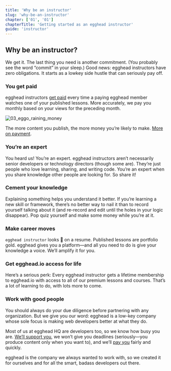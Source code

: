 ```yaml
---
title: 'Why be an instructor'
slug: 'why-be-an-instructor'
chapter: ['01', '01']
chapterTitle: 'Getting started as an egghead instructor'
guide: 'instructor'
---
```



## Why be an instructor?

We get it. The last thing you need is another commitment. (You probably see the word “commit” in your sleep.) Good news: egghead instructors have zero obligations. It starts as a lowkey side hustle that can seriously pay off.

<div style={{ flex: 1 }}>
  <TwitterTweetEmbed tweetId={'1075494004580478976'} />
</div>

### You get paid

egghead instructors [get paid](/getting-paid) every time a paying egghead member watches one of your published lessons. More accurately, we pay you monthly based on your views for the preceding month.

![03_eggo_raining_money](../../../images/illustrations/ch1_s1_eggo-raining-money.png)

The more content you publish, the more money you’re likely to make. [More on payment](/getting-paid).

### You’re an expert

You heard us! You’re an expert. egghead instructors aren’t necessarily senior developers or technology directors (though some are). They’re just people who love learning, sharing, and writing code. You’re an expert when you share knowledge other people are looking for. So share it!

### Cement your knowledge

Explaining something helps you understand it better. If you’re learning a new skill or framework, there’s no better way to nail it than to record yourself talking about it (and re-record and edit until the holes in your logic disappear). Pop quiz yourself and make some money while you’re at it.

### Make career moves

`egghead instructor` looks 💅 on a resume. Published lessons are portfolio gold. egghead gives you a platform—and all you need to do is give your knowledge a voice. We’ll amplify it for you.

<!-- ![04_career_advancement](https://d2mxuefqeaa7sj.cloudfront.net/s_12F044CEE45D0F4D2D29675E09CDBFF3658A88B44F244372E9483DF7DAEBE7CC_1530529734101_file.png) -->

### Get egghead.io access for life

Here’s a serious perk: Every egghead instructor gets a lifetime membership to egghead.io with access to all of our premium lessons and courses. That’s a lot of learning to do, with lots more to come.

### Work with good people

You should always do your due diligence before partnering with any organization. But we give you our word: egghead is a low-key company whose sole focus is making web developers better at what they do.

Most of us at egghead HQ are developers too, so we know how busy you are. [We’ll support you](/meeting-your-coach), we won’t give you deadlines (seriously—you produce content only when you want to), and we’ll [pay you](/getting-paid) fairly and quickly.

egghead is the company we always wanted to work with, so we created it for ourselves and for all the smart, badass developers out there.
